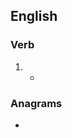 ==English==

===Verb===
{{head|en|verb form}}

# {{present participle of|en|delude|nocat=1}}
#* {{RQ:Landon Francesca Carrara|pages=70=71|volume=I|text=...the blaze on the hearth was flickering and faint, while the pale moonlight shone quietly into that room of disappointment and death, as it had a thousand times shone on its lonely and '''deluding''' pursuits.}}

===Anagrams===
* {{anagrams|en|a=ddegilnu|indulged|ungilded}}